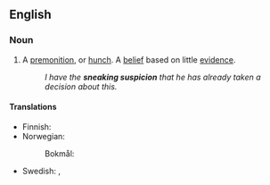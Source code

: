 ==English==

===Noun===
{{en-noun}}

# A [[premonition]], or [[hunch]]. A [[belief]] based on little [[evidence]].
#: ''I have the '''sneaking suspicion''' that he has already taken a decision about this.''

====Translations====
{{trans-top|premonition, or hunch; belief based on very little evidence}}
* Finnish: {{t|fi|[[hiipivä]] [[epäilys]]}}
* Norwegian:
*: Bokmål: {{t|nb|snikende mistanke}}
{{trans-mid}}
* Swedish: {{t+|sv|aning|c}}, {{t+|sv|föraning|c|alt=(smygande) föraning}}
{{trans-bottom}}